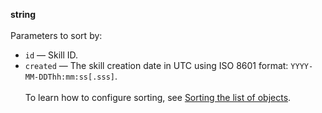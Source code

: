 **string**<br/><br/>Parameters to sort by:

- `id` — Skill ID.
- `created` — The skill creation date in UTC using ISO 8601 format: `YYYY-MM-DDThh:mm:ss[.sss]`.<br/><br/>To learn how to configure sorting, see [Sorting the list of objects](/docs-new/api/sorting).